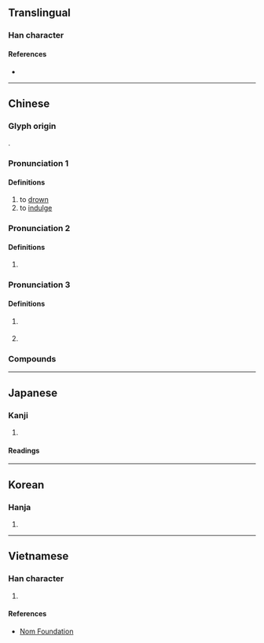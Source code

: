 {{also|尿}}
{{character info/new}}
==Translingual==

===Han character===
{{Han char|rn=85|rad=水|as=10|sn=13|four=37127|canj=ENMM|ids=⿰氵弱}}

====References====
* {{Han ref|kx=0641.110|dkj=17990|dj=1048.170|hdz=31710.070|uh=6EBA|ud=28346|bh=B7C4|bd=47044}}

----

==Chinese==

===Glyph origin===
{{Han etym}}
{{Han compound|水|alt1=氵|t1=water|弱|ls=psc|c1=s|c2=p}}.

<!--
|h=pfs=ni̍t
|mn=qz:lia̍k/tw,xm,zz:le̍k
-->{{attention|zh}}

===Pronunciation 1===
{{zh-forms|alt=㲻,氼}}
{{zh-pron
|m=nì
|c=nik6,nik1
|mc=2
|oc=1,2
|cat=v
}}

====Definitions====
{{zh-hanzi}}

# to [[drown]]
# to [[indulge]]

===Pronunciation 2===
{{zh-forms}}
{{zh-pron
|m=niào
|dial=n
|oc=2,n
|cat=n,v
}}

====Definitions====
{{zh-hanzi}}

# {{zh-alt-form|尿}}

===Pronunciation 3===
{{zh-forms}}
{{zh-pron
|m=ruò
|dial=n
|mc=1
|oc=n,1
|cat=
}}

====Definitions====
{{zh-hanzi}}

# {{zh-hg}} {{zh-alt-form|弱|name of a river}}
# {{zh-alt-form|弱|weak}}

===Compounds===
{{zh-der|人溺己溺|便溺|大水沖溺|己飢己溺|惑溺|扶危拯溺|拯危扶溺|拯溺|拯溺扶危|拯溺救焚|拯溺濟危|授手援溺|援溺振渴|撒溺|救焚拯溺|桀溺|沉溺|沒溺|沮溺|溲溺|溺信|溺器|溺志|溺愛|溺斃|溺死|溺水|溺窩子|溺職|溺谷|溺途|焚溺|耽溺|見溺不救|貓溺|道在屎溺|鍾溺|阿金溺銀|陷溺}}

----

==Japanese==

===Kanji===
{{ja-kanji|grade=|rs=水10}}

# {{defn|lang=ja|sort=水10}}

====Readings====
{{ja-readings
|on=でき, じょう, にょう
|kun=おぼ-れる, いばり-
}}

----

==Korean==

===Hanja===
{{ko-hanja|hangeul=[[닉]]>[[익]], [[뇨]]>[[요]]|eumhun=|rv=nik>ik, nyo>yo|mr=nik>ik, nyo>yo|y=nik>ik, nyo>yo}}

# {{defn|lang=ko|sort=水10}}

----

==Vietnamese==

===Han character===
{{vi-readings|rs=水10| hanviet = nịch, niệu, nịu}}

# {{defn|lang=vi|sort=水10}}

====References====
*[http://nomfoundation.org/common/nom_details.php?codepoint=6eba Nom Foundation]